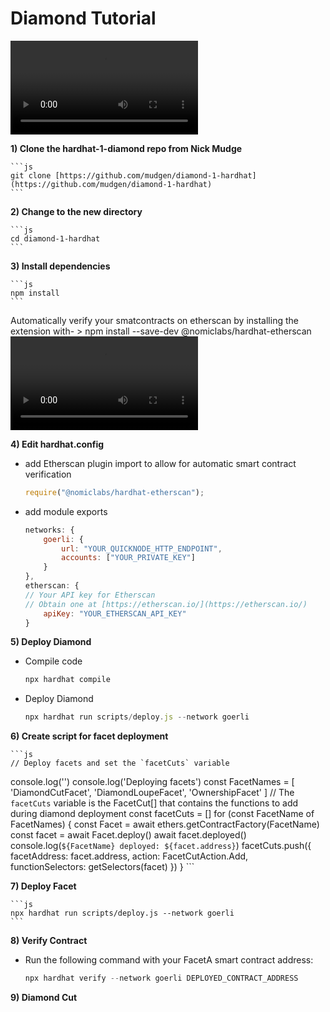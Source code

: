 
# **Diamond Tutorial**

<Bleed>
<video controls>
  <source src="diamond-1.mov" type="video/mp4"></source>
</video>
</Bleed>


**1) Clone the hardhat-1-diamond repo from Nick Mudge**

    ```js
    git clone [https://github.com/mudgen/diamond-1-hardhat](https://github.com/mudgen/diamond-1-hardhat)
    ```

**2) Change to the new directory**

    ```js
    cd diamond-1-hardhat
    ```

**3) Install dependencies**

    ```js
    npm install
    ```

<Callout>
Automatically verify your smatcontracts on etherscan by installing the extension with-
> npm install --save-dev @nomiclabs/hardhat-etherscan
</Callout>

<Bleed>
<video controls>
  <source src="diamond-2.mov" type="video/mp4"></source>
</video>
</Bleed>

**4) Edit hardhat.config**

- add Etherscan plugin import to allow for automatic smart contract verification
    
    ```js
    require("@nomiclabs/hardhat-etherscan");
    ```
    
- add module exports
    
    ```js
    networks: {
        goerli: {
            url: "YOUR_QUICKNODE_HTTP_ENDPOINT",
            accounts: ["YOUR_PRIVATE_KEY"]
        }
    },
    etherscan: {
    // Your API key for Etherscan
    // Obtain one at [https://etherscan.io/](https://etherscan.io/)
        apiKey: "YOUR_ETHERSCAN_API_KEY"
    }
    ```
    
**5) Deploy Diamond**

- Compile code
    
    ```js
    npx hardhat compile
    ```
    
- Deploy Diamond
    
    ```js
    npx hardhat run scripts/deploy.js --network goerli
    ```
    

**6) Create script for facet deployment**

    ```js
    // Deploy facets and set the `facetCuts` variable
  console.log('')
  console.log('Deploying facets')
  const FacetNames = [
    'DiamondCutFacet',
    'DiamondLoupeFacet',
    'OwnershipFacet'
  ]
  // The `facetCuts` variable is the FacetCut[] that contains the functions to add during diamond deployment
  const facetCuts = []
  for (const FacetName of FacetNames) {
    const Facet = await ethers.getContractFactory(FacetName)
    const facet = await Facet.deploy()
    await facet.deployed()
    console.log(`${FacetName} deployed: ${facet.address}`)
    facetCuts.push({
      facetAddress: facet.address,
      action: FacetCutAction.Add,
      functionSelectors: getSelectors(facet)
    })
  }
    ```

**7) Deploy Facet**

    ```js
    npx hardhat run scripts/deploy.js --network goerli
    ```

**8) Verify Contract**

- Run the following command with your FacetA smart contract address:

    ```js
    npx hardhat verify --network goerli DEPLOYED_CONTRACT_ADDRESS
    ```

**9) Diamond Cut**
